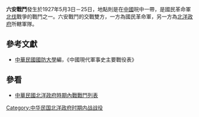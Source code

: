 {{Infobox Military Conflict|
campaign=|
image=|
caption=|
conflict=六安戰鬥|
date=1927年5月3日－25日|
place=[[中國|中國]]皖中|
result=北洋政府所轄部隊猛攻六安之國軍，國軍因為兵力單薄於25日棄守|
combatant1=[[國民革命軍|國民革命軍]]三路軍李宗仁、五縱隊（卅三軍）|
combatant2=魯二軍| 
commander1=[[李宗仁|李宗仁]]、[[柏文蔚|柏文蔚]]、[[袁家聲|袁家聲]] |
commander2=[[張敬堯|張敬堯]]、[[王棟|王棟]]|
strength1=|
strength2=30,000|
casualties1=|
casualties2=|
}}
'''六安戰鬥'''發生於1927年5月3日－25日，地點則是在[[中國|中國]]皖中一帶，是國民革命軍[[北伐|北伐]]戰爭的戰鬥之一。六安戰鬥的交戰雙方，一方為國民革命軍，另一方為[[北洋政府|北洋政府]]所轄軍隊。
==參考文獻==
*[[中華民國|中華民國]][[國防大學_(臺灣)|國防大學]]編，《中國現代軍事史主要戰役表》
==參看==
*[[中華民國北洋政府時期內戰戰鬥列表|中華民國北洋政府時期內戰戰鬥列表]]
[[Category:中华民国北洋政府时期内战战役|Category:中华民国北洋政府时期内战战役]]
